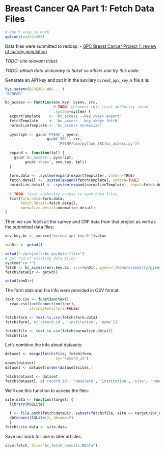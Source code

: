 Breast Cancer QA Part 1: Fetch Data Files
=========================================

```r
# Don't wrap so much
options(width=300) 
```

Data files were submitted to redcap:
 - [GPC Breast Cancer Project 1: review of survey population][4044]

[4044]: https://redcap.kumc.edu/redcap_v5.7.7/index.php?pid=4044

*TODO: cite relevant ticket.*

*TODO: attach data dictionary to ticket so others can try this code.*

Generate an API key and put it in the auxilary `bcread_api_key.R` file a la:

```r
Sys.setenv(BCREAD='ABC...')
'BCREAD'
```

```r
bc_access <- function(env.key, pyenv, src,
                      # TODO: document this least authority idiom
                      .system=system) {
  exportTemplate    <- 'bc_access --key <key> export'
  fetchTemplate     <- 'bc_access --key <key> fetch'
  normalizeTemplate <- 'bc_access normalize'
  
  pyscript <- gsub('PYENV', pyenv,
                   gsub('SRC', src,
                        'PYENV/bin/python SRC/bc_access.py'))
  
  expand <- function(tpl) {
    gsub('bc_access', pyscript,
         gsub('<key>', env.key, tpl))
  }
  
  form.data <- .system(expand(exportTemplate), intern=TRUE)
  fetch.detail <- .system(expand(fetchTemplate), intern=TRUE)
  normalize.detail <- .system(expand(normalizeTemplate), input=fetch.detail, intern=TRUE)
  
  # TODO: least-authority access to open data files
  list(form.data=form.data,
       fetch.detail=fetch.detail,
       normalize.detail=normalize.detail)
}

```

Then we can fetch all the survey and CRF data from that project as well as the submitted data files:

```r
env.key.bc <- source('bcread_api_key.R')$value

runDir <- getwd()

setwd("~/projects/bc_qa/data-files")
# get rid of existing data files
system("rm *")
fetch <- bc_access(env.key.bc, src=runDir, pyenv='/home/dconnolly/pyenv/bcqa')
fetch$dataDir <- getwd()

setwd(runDir)
```

The form data and file info were provided in CSV format:

```r
text.to.csv <- function(text)
  read.csv(textConnection(text),
           stringsAsFactors=FALSE)

fetch$form <- text.to.csv(fetch$form.data)
fetch$form[, c('record_id', 'institution', 'name')]

fetch$file <- text.to.csv(fetch$normalize.detail)
fetch$file
```

Let's combine the info about datasets:

```r
dataset <- merge(fetch$file, fetch$form,
                       by='record_id')
names(dataset)
dataset <- dataset[order(dataset$site),]

fetch$dataset <- dataset
fetch$dataset[, c('record_id', 'obsolete', 'institution', 'site', 'name', 'bc_db', 'patient_qty')]
```

We'll use this function to access the files:

```r
site.data <- function(target) {
  library(RSQLite)
  
  f <- file.path(fetch$dataDir, subset(fetch$file, site == target)$bc_db)
  dbConnect(SQLite(), dbname=f)
  }
fetch$site.data <- site.data
```

Save our work for use in later articles:

```r
save(fetch, file="bc_fetch_results.RData")
```
